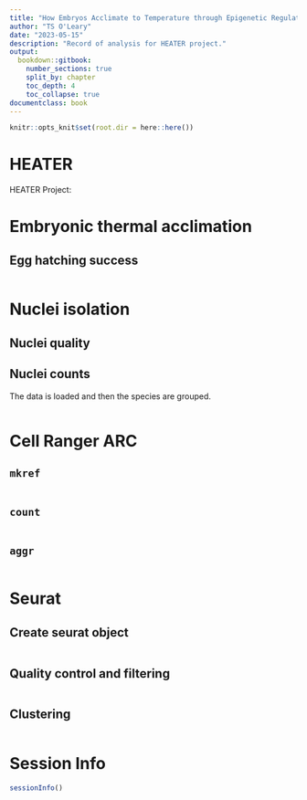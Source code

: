 ```yaml
---
title: "How Embryos Acclimate to Temperature through Epigenetic Regulation"
author: "TS O'Leary"
date: "2023-05-15"
description: "Record of analysis for HEATER project."
output:
  bookdown::gitbook:
    number_sections: true
    split_by: chapter
    toc_depth: 4
    toc_collapse: true
documentclass: book
---
```


<!-- A quick note to myself about compiling the gitbook. Render this book by using the Knit button in RStudio. When updating the book and knitting again, it may be useful to remove all directories and previous files other than this index.Rmd file. That will avoid saving old files whose sections have been re-named and therefore no longer exist, etc.  -->

```r
knitr::opts_knit$set(root.dir = here::here())
```

# **HEATER** {-}

HEATER Project:

# **Embryonic thermal acclimation**

## Egg hatching success

<!-- If you want to include code but don't want to run it. You may use eval = FALSE in the chunk option. This will print, but not execute the code. -->

```r
```

# **Nuclei isolation**

## Nuclei quality

## Nuclei counts

The data is loaded and then the species are grouped.

```r
```

# **Cell Ranger ARC**

## `mkref`

```r
```

## `count`

```r
```

## `aggr`

```r
```

# **Seurat**

## Create seurat object

```r
```

## Quality control and filtering

```r
```

## Clustering

```r
```

# Session Info {-}

```r
sessionInfo()
```